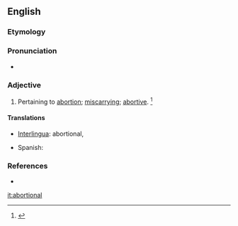 ==English==

===Etymology===
{{suffix|abortion|al}}

===Pronunciation===
* {{a|US}} {{IPA|/əˈbɔɹ.ʃn̩.l̩/}}

===Adjective===
{{en-adj}}
# {{context|rare|lang=en}} Pertaining to [[abortion]]; [[miscarrying]]; [[abortive]]. {{defdate|First attested in the mid 19<sup>th</sup> century.}}<ref name=SOED>{{R:SOED5|page=7}}</ref>

====Translations====
{{trans-top|pertaining to abortion}}
* [[Interlingua]]: abortional, {{t|ia|abortive}}
{{trans-mid}}
* Spanish: {{t+|es|abortivo}}
{{trans-bottom}}

===References===
<references/>
* {{R:Webster 1913}}

[[it:abortional]]